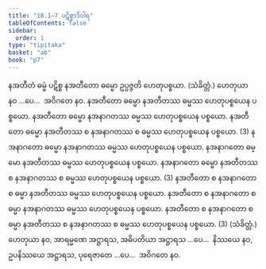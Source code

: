 ```yaml
---
title: "18.1–7 ပဋိစ္စာဒိဝါရ"
tableOfContents: false
sidebar:
  order: 1
type: "tipitaka"
basket: "ab"
book: "p7"
---
```



<DynamicBreadcrumb />

<Division number="31" book="p7" e="ch" v="40" p="71">

<Paragraph number="67" book="p7">
နအတီတံ ဓမ္မံ ပဋိစ္စ နအတီတော ဓမ္မော ဥပ္ပဇ္ဇတိ ဟေတုပစ္စယာ. (သံခိတ္တံ.) ဟေတုယာ နဝ …ပေ…  အဝိဂတေ နဝ.
</Paragraph>

<Paragraph number="68" book="p7">
နအတီတော ဓမ္မော နအတီတဿ ဓမ္မဿ ဟေတုပစ္စယေန ပစ္စယော. နအတီတော ဓမ္မော နအနာဂတဿ ဓမ္မဿ ဟေတုပစ္စယေန ပစ္စယော. နအတီတော ဓမ္မော နအတီတဿ စ နအနာဂတဿ စ ဓမ္မဿ ဟေတုပစ္စယေန ပစ္စယော. (3)
</Paragraph>

<Paragraph number="69" book="p7">
နအနာဂတော ဓမ္မော နအနာဂတဿ ဓမ္မဿ ဟေတုပစ္စယေန ပစ္စယော. နအနာဂတော ဓမ္မော နအတီတဿ ဓမ္မဿ ဟေတုပစ္စယေန ပစ္စယော. နအနာဂတော ဓမ္မော နအတီတဿ စ နအနာဂတဿ စ ဓမ္မဿ ဟေတုပစ္စယေန ပစ္စယော. (3)
</Paragraph>

<Paragraph number="70" book="p7">
နအတီတော စ နအနာဂတော စ ဓမ္မာ နအတီတဿ ဓမ္မဿ ဟေတုပစ္စယေန ပစ္စယော. နအတီတော စ နအနာဂတော စ ဓမ္မာ နအနာဂတဿ ဓမ္မဿ ဟေတုပစ္စယေန ပစ္စယော. နအတီတော စ နအနာဂတော စ ဓမ္မာ နအတီတဿ စ နအနာဂတဿ စ ဓမ္မဿ ဟေတုပစ္စယေန ပစ္စယော. (3) (သံခိတ္တံ.)
</Paragraph>

</Division>
<Division number="32" book="p7" e="ch" v="40" p="71">

<Paragraph number="71" book="p7">
ဟေတုယာ နဝ, အာရမ္မဏေ အဋ္ဌာရသ, အဓိပတိယာ အဋ္ဌာရသ …ပေ…  နိဿယေ နဝ, ဥပနိဿယေ အဋ္ဌာရသ, ပုရေဇာတေ …ပေ…  အဝိဂတေ နဝ.
</Paragraph>
</Division>